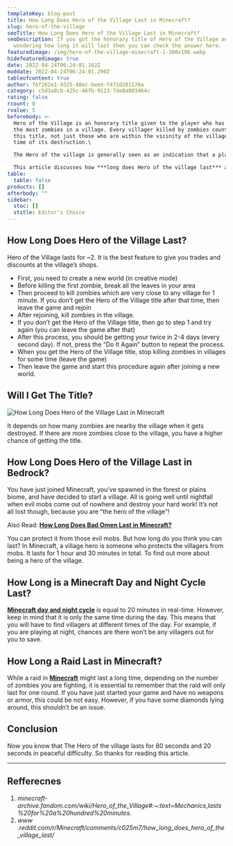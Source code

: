 ```yaml
---
templateKey: blog-post
title: How Long Does Hero of the Village Last in Minecraft?
slug: hero-of-the-village
seoTitle: How Long Does Hero of the Village Last in Minecraft?
seoDescription: If you got the honorary title of Hero of the Village and you are
  wondering how long it will last then you can check the answer here.
featuredimage: /img/hero-of-the-village-minecraft-1-300x196.webp
hidefeaturedimage: true
date: 2022-04-24T06:24:01.162Z
moddate: 2022-04-24T06:24:01.290Z
tableofcontent: true
author: 76f262e1-9325-48ec-beee-f472d201176a
category: c5d3a8cb-425c-46fb-9123-7de8a803464c
rating: false
rcount: 0
rvalue: 5
beforebody: >-
  Hero of the Village is an honorary title given to the player who has killed
  the most zombies in a village. Every villager killed by zombies counts toward
  this title, not just those who are within the vicinity of the village at the
  time of its destruction.\

  The Hero of the village is generally seen as an indication that a player is skilled enough with Minecraft to be able to kill many zombies with little difficulty.\

  This article discusses how ***long does Hero of the village last*** and what steps can be taken to achieve this title.
table:
  table: false
products: []
afterbody: ""
sidebar:
  stoc: []
  stitle: Editor's Choice
---
```

## How Long Does Hero of the Village Last?

Hero of the Village lasts for ~2. It is the best feature to give you trades and discounts at the village’s shops.

* First, you need to create a new world (in creative mode)
* Before killing the first zombie, break all the leaves in your area
* Then proceed to kill zombies which are very close to any village for 1 minute. If you don’t get the Hero of the Village title after that time, then leave the game and rejoin
* After rejoining, kill zombies in the village.
* If you don’t get the Hero of the Village title, then go to step 1 and try again (you can leave the game after that)
* After this process, you should be getting your twice in 2-4 days (every second day). If not, press the “Do It Again” button to repeat the process.
* When you get the Hero of the Village title, stop killing zombies in villages for some time (leave the game)
* Then leave the game and start this procedure again after joining a new world.

## Will I Get The Title?

![How Long Does Hero of the Village Last in Minecraft](/img/hero-of-the-village-minecraft-1-300x196.webp "How Long Does Hero of the Village Last in Minecraft")

It depends on how many zombies are nearby the village when it gets destroyed. If there are more zombies close to the village, you have a higher chance of getting the title.

## How Long Does Hero of the Village Last in Bedrock?

You have just joined Minecraft, you’ve spawned in the forest or plains biome, and have decided to start a village. All is going well until nightfall when evil mobs come out of nowhere and destroy your hard work! It’s not all lost though, because you are “the hero of the village”!

Also Read: **[How Long Does Bad Omen Last in Minecraft?](https://howlongdoeslast.info/bad-omen-minecraft/)**

You can protect it from those evil mobs. But how long do you think you can last? In Minecraft, a village hero is someone who protects the villagers from mobs. It lasts for 1 hour and 30 minutes in total. To find out more about being a hero of the village.

## How Long is a Minecraft Day and Night Cycle Last?

**[Minecraft day and night cycle](https://howlongdoeslast.info/minecraft-day-night-cycle/)** is equal to 20 minutes in real-time. However, keep in mind that it is only the same time during the day. This means that you will have to find villagers at different times of the day. For example, if you are playing at night, chances are there won’t be any villagers out for you to save.

## How Long a Raid Last in Minecraft?

While a raid in **[Minecraft](https://www.minecraft.net/en-us/)** might last a long time, depending on the number of zombies you are fighting, it is essential to remember that the raid will only last for one round. If you have just started your game and have no weapons or armor, this could be not easy. However, if you have some diamonds lying around, this shouldn’t be an issue.

## Conclusion

Now you know that The Hero of the village lasts for 80 seconds and 20 seconds in peaceful difficulty. So thanks for reading this article.

- - -

## Refferecnes

1. *minecraft-archive.fandom.com/wiki/Hero_of_the_Village#:~:text=Mechanics,lasts%20for%20a%20hundred%20minutes.*
2. *www .reddit.com/r/Minecraft/comments/c025m7/how_long_does_hero_of_the_village_last/*